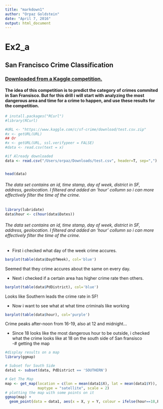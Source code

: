 ```yaml
---
title: "markdown1"
author: "Orpaz Goldstein"
date: "April 7, 2016"
output: html_document
---
```


# Ex2_a

## San Francisco Crime Classification
### [Downloaded from a Kaggle competition.](https://www.kaggle.com/c/sf-crime/data?test.csv.zip)
#### The idea of this competition is to predict the category of crimes commited in San Fransisco. But for this drill i will start with analyzing the most dangerous area and time for a crime to happen, and use these results for the competition.

```r
# install.packages("RCurl")
#library(RCurl)

#URL <- "https://www.kaggle.com/c/sf-crime/download/test.csv.zip"
#x <- getURL(URL)
## Or 
#x <- getURL(URL, ssl.verifypeer = FALSE)
#data <- read.csv(text = x)

#if Already downloaded
data <- read.csv("/Users/orpaz/Downloads/test.csv", header=T, sep=",")


head(data)
```

###### The data set contains an id, time stamp, day of week, district in SF, address, geolocation.  I filtered and added an 'hour' collumn so i can more effectively filter the time of the crime.

```r
library(lubridate)
data$hour <- c(hour(data$Dates))
```

###### The data set contains an id, time stamp, day of week, district in SF, address, geolocation.  I filtered and added an 'hour' collumn so i can more effectively filter the time of the crime.


* First i checked what day of the week crime accures. <br>

```r
barplot(table(data$DayOfWeek), col='blue')
```

  Seemed that they crime accures about the same on every day. <br>

* Next i checked if a certain area has higher crime rate then others. <br>

```r
barplot(table(data$PdDistrict), col='blue')
```

  Looks like Southern leads the crime rate in SF! <br>

* Now i want to see what at what time criminals like working <br>

```r
barplot(table(data$hour), col='purple')
```

 Crime peaks after-noon from 16-19, also at 12 and midnight...

* Since 18 looks like the most dangerous hour to be outside, i checked what the crime looks like at 18 on the south side of San fransisco <br>
-# getting the map

```r
#display results on a map
library(ggmap)

# Subset for South Side
data1 <- subset(data, PdDistrict == 'SOUTHERN')

# Get The Map
map <- get_map(location = c(lon = mean(data1$X), lat = mean(data1$Y)), zoom = 15,
               maptype = "satellite", scale = 2)
# plotting the map with some points on it
ggmap(map) +
  geom_point(data = data1, aes(x = X, y = Y, colour = ifelse(hour==18,F,T), alpha = 0.1), size = 2, shape = 21) +  guides(fill=FALSE, alpha=FALSE, size=FALSE)
```


